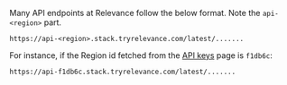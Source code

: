 Many API endpoints at Relevance follow the below format. Note the `api-<region>` part.

```https://api-<region>.stack.tryrelevance.com/latest/.......```

For instance, if the Region id fetched from the [API keys](/get-started/key-concepts/api-keys) page is `f1db6c`:

```https://api-f1db6c.stack.tryrelevance.com/latest/.......```